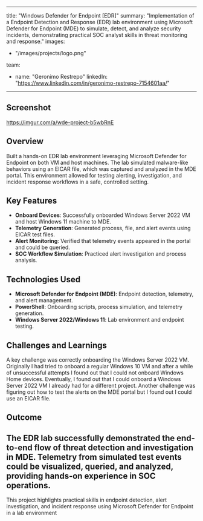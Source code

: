 
---
title: "Windows Defender for Endpoint [EDR]"
summary: "Implementation of a Endpoint Detection and Response (EDR) lab environment using Microsoft Defender for Endpoint (MDE) to simulate, detect, and analyze security incidents, demonstrating practical SOC analyst skills in threat monitoring and response."
images: 
- "/images/projects/logo.png"


team:
  - name: "Geronimo Restrepo"
    linkedIn: "https://www.linkedin.com/in/geronimo-restrepo-7154601aa/"
---

## Screenshot 
https://imgur.com/a/wde-project-b5wbRnE

## Overview

Built a hands-on EDR lab environment leveraging Microsoft Defender for Endpoint on both VM and host machines. The lab simulated malware-like behaviors using an EICAR file, which was captured and analyzed in the MDE portal. This environment allowed for testing alerting, investigation, and incident response workflows in a safe, controlled setting.  

## Key Features

- **Onboard Devices**: Successfully onboarded Windows Server 2022 VM and host Windows 11 machine to MDE.
- **Telemetry Generation**: Generated process, file, and alert events using EICAR test files. 
- **Alert Monitoring**: Verified that telemetry events appeared in the portal and could be queried.  
- **SOC Workflow Simulation**: Practiced alert investigation and process analysis. 

## Technologies Used

- **Microsoft Defender for Endpoint (MDE)**: Endpoint detection, telemetry, and alert management. 
- **PowerShell**: Onboarding scripts, process simulation, and telemetry generation.
- **Windows Server 2022/Windows 11**: Lab environment and endpoint testing. 

## Challenges and Learnings

A key challenge was correctly onboarding the Windows Server 2022 VM. Originally I had tried to onboard a regular Windows 10 VM and after a while of unsuccessful attempts I found out that I could not onboard Windows Home devices. Eventually, I found out that I could onboard a Windows Server 2022 VM I already had for a different project. Another challenge was figuring out how to test the alerts on the MDE portal but I found out I could use an EICAR file. 

## Outcome

The EDR lab successfully demonstrated the end-to-end flow of threat detection and investigation in MDE. Telemetry from simulated test events could be visualized, queried, and analyzed, providing hands-on experience in SOC operations. 
---

This project highlights practical skills in endpoint detection, alert investigation, and incident response using Microsoft Defender for Endpoint in a lab environment 
